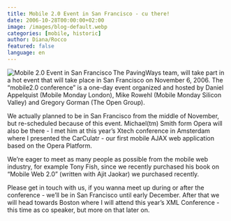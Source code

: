 ```yaml
---
title: Mobile 2.0 Event in San Francisco - cu there!
date: 2006-10-28T00:00:00+02:00
image: /images/blog-default.webp
categories: [mobile, historic]
author: Diana/Rocco
featured: false
language: en
---
```


<div class="entry-content">
<img align="left" alt="Mobile 2.0 Event in San Francisco" id="image57" src="http://pavingways.com/wp-content/uploads/logo.png" />The PavingWays team, will take part in a hot event that will take place in San Francisco on November 6, 2006. The “mobile2.0 conference” is a one-day event organized and hosted by Daniel Appelquist (Mobile Monday London), Mike Rowehl (Mobile Monday Silicon Valley) and Gregory Gorman (The Open Group).



We actually planned to be in San Francisco from the middle of November, but re-scheduled because of this event. Michael(tm) Smith form Opera will also be there - I met him at this year’s Xtech conference in Amsterdam where I presented the CarCulatr - our first mobile AJAX web application based on the Opera Platform.



We’re eager to meet as many people as possible from the mobile web industry, for example Tony Fish, since we recently purchased his book on “Mobile Web 2.0” (written with Ajit Jaokar) we purchased recently.



Please get in touch with us, if you wanna meet up during or after the conference - we’ll be in San Francisco until early December. After that we will head towards Boston where I will attend this year’s XML Conference - this time as co speaker, but more on that later on.
</div>

